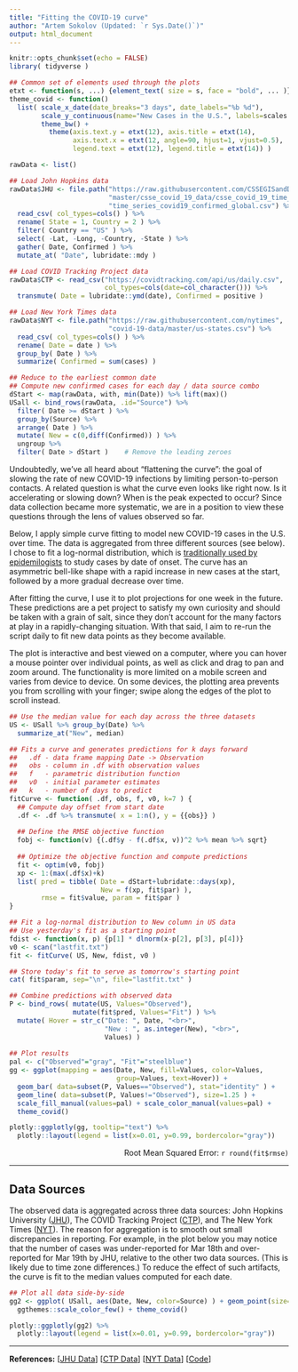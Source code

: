 ```yaml
---
title: "Fitting the COVID-19 curve"
author: "Artem Sokolov (Updated: `r Sys.Date()`)"
output: html_document
---
```


```r
knitr::opts_chunk$set(echo = FALSE)
library( tidyverse )

## Common set of elements used through the plots
etxt <- function(s, ...) {element_text( size = s, face = "bold", ... )}
theme_covid <- function()
  list( scale_x_date(date_breaks="3 days", date_labels="%b %d"),
        scale_y_continuous(name="New Cases in the U.S.", labels=scales::label_number_si()),
        theme_bw() + 
          theme(axis.text.y = etxt(12), axis.title = etxt(14),
                axis.text.x = etxt(12, angle=90, hjust=1, vjust=0.5),
                legend.text = etxt(12), legend.title = etxt(14)) )
```

```r
rawData <- list()

## Load John Hopkins data
rawData$JHU <- file.path("https://raw.githubusercontent.com/CSSEGISandData/COVID-19",
                         "master/csse_covid_19_data/csse_covid_19_time_series",
                         "time_series_covid19_confirmed_global.csv") %>%
  read_csv( col_types=cols() ) %>%
  rename( State = 1, Country = 2 ) %>%
  filter( Country == "US" ) %>%
  select( -Lat, -Long, -Country, -State ) %>%
  gather( Date, Confirmed ) %>%
  mutate_at( "Date", lubridate::mdy )

## Load COVID Tracking Project data
rawData$CTP <- read_csv("https://covidtracking.com/api/us/daily.csv",
                        col_types=cols(date=col_character())) %>%
  transmute( Date = lubridate::ymd(date), Confirmed = positive )

## Load New York Times data
rawData$NYT <- file.path("https://raw.githubusercontent.com/nytimes",
                         "covid-19-data/master/us-states.csv") %>%
  read_csv( col_types=cols() ) %>%
  rename( Date = date ) %>%
  group_by( Date ) %>%
  summarize( Confirmed = sum(cases) )

## Reduce to the earliest common date
## Compute new confirmed cases for each day / data source combo
dStart <- map(rawData, with, min(Date)) %>% lift(max)()
USall <- bind_rows(rawData, .id="Source") %>% 
  filter( Date >= dStart ) %>%
  group_by(Source) %>%
  arrange( Date ) %>%
  mutate( New = c(0,diff(Confirmed)) ) %>%
  ungroup %>%
  filter( Date > dStart )    # Remove the leading zeroes
```

Undoubtedly, we’ve all heard about “flattening the curve”: the goal of slowing the rate of new COVID-19 infections by limiting person-to-person contacts. A related question is what the curve even looks like right now. Is it accelerating or slowing down? When is the peak expected to occur? Since data collection became more systematic, we are in a position to view these questions through the lens of values observed so far.

Below, I apply simple curve fitting to model new COVID-19 cases in the U.S. over time. The data is aggregated from three different sources (see below). I chose to fit a log-normal distribution, which is [traditionally used by epidemilogists](https://www.cdc.gov/csels/dsepd/ss1978/lesson1/section11.html) to study cases by date of onset. The curve has an asymmetric bell-like shape with a rapid increase in new cases at the start, followed by a more gradual decrease over time.

After fitting the curve, I use it to plot projections for one week in the future. These predictions are a pet project to satisfy my own curiosity and should be taken with a grain of salt, since they don’t account for the many factors at play in a rapidly-changing situation. With that said, I aim to re-run the script daily to fit new data points as they become available.

The plot is interactive and best viewed on a computer, where you can hover a mouse pointer over individual points, as well as click and drag to pan and zoom around. The functionality is more limited on a mobile screen and varies from device to device. On some devices, the plotting area prevents you from scrolling with your finger; swipe along the edges of the plot to scroll instead.


```r
## Use the median value for each day across the three datasets
US <- USall %>% group_by(Date) %>%
  summarize_at("New", median)

## Fits a curve and generates predictions for k days forward
##   .df - data frame mapping Date -> Observation
##   obs - column in .df with observation values
##   f   - parametric distribution function
##   v0  - initial parameter estimates
##   k   - number of days to predict
fitCurve <- function( .df, obs, f, v0, k=7 ) {
  ## Compute day offset from start date
  .df <- .df %>% transmute( x = 1:n(), y = {{obs}} )
  
  ## Define the RMSE objective function
  fobj <- function(v) {(.df$y - f(.df$x, v))^2 %>% mean %>% sqrt}
  
  ## Optimize the objective function and compute predictions
  fit <- optim(v0, fobj)
  xp <- 1:(max(.df$x)+k)
  list( pred = tibble( Date = dStart+lubridate::days(xp),
                       New = f(xp, fit$par) ),
        rmse = fit$value, param = fit$par )
}

## Fit a log-normal distribution to New column in US data
## Use yesterday's fit as a starting point 
fdist <- function(x, p) {p[1] * dlnorm(x-p[2], p[3], p[4])}
v0 <- scan("lastfit.txt")
fit <- fitCurve( US, New, fdist, v0 )

## Store today's fit to serve as tomorrow's starting point
cat( fit$param, sep="\n", file="lastfit.txt" )

## Combine predictions with observed data
P <- bind_rows( mutate(US, Values="Observed"),
                mutate(fit$pred, Values="Fit") ) %>%
  mutate( Hover = str_c("Date: ", Date, "<br>",
                        "New : ", as.integer(New), "<br>",
                        Values) )
  
## Plot results
pal <- c("Observed"="gray", "Fit"="steelblue")
gg <- ggplot(mapping = aes(Date, New, fill=Values, color=Values,
                           group=Values, text=Hover)) +
  geom_bar( data=subset(P, Values=="Observed"), stat="identity" ) +
  geom_line( data=subset(P, Values!="Observed"), size=1.25 ) +
  scale_fill_manual(values=pal) + scale_color_manual(values=pal) +
  theme_covid()

plotly::ggplotly(gg, tooltip="text") %>% 
  plotly::layout(legend = list(x=0.01, y=0.99, bordercolor="gray"))
```

<div style="text-align: right">Root Mean Squared Error: `r round(fit$rmse)`</div>

***

## Data Sources

The observed data is aggregated across three data sources: John Hopkins University ([JHU](https://github.com/CSSEGISandData/COVID-19)), The COVID Tracking Project ([CTP](https://covidtracking.com/)), and The New York Times ([NYT](https://github.com/nytimes/covid-19-data)). The reason for aggregation is to smooth out small discrepancies in reporting. For example, in the plot below you may notice that the number of cases was under-reported for Mar 18th and over-reported for Mar 19th by JHU, relative to the other two data sources. (This is likely due to time zone differences.) To reduce the effect of such artifacts, the curve is fit to the median values computed for each date.

```r
## Plot all data side-by-side
gg2 <- ggplot( USall, aes(Date, New, color=Source) ) + geom_point(size=2) +
  ggthemes::scale_color_few() + theme_covid()

plotly::ggplotly(gg2) %>% 
  plotly::layout(legend = list(x=0.01, y=0.99, bordercolor="gray"))
```

***

**References:**
[[JHU Data](https://github.com/CSSEGISandData/COVID-19)]
[[CTP Data](https://covidtracking.com/)]
[[NYT Data](https://github.com/nytimes/covid-19-data)]
[[Code](https://github.com/ArtemSokolov/covidcurve)]

